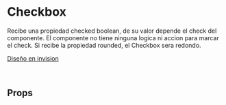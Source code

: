 
<Meta title="Components/Checkbox" component={Checkbox} />

# Checkbox
Recibe una propiedad checked boolean, de su valor depende el check del componente.
El componente no tiene ninguna logica ni accion para marcar el check.
Si recibe la propiedad rounded, el Checkbox sera redondo.

[Diseño en invision](https://projects.invisionapp.com/d/main#/console/14477440/307343593/preview)

<br />

<Preview>
  <Story name="Checkbox">
    <List>
      <Checkbox checked/>
      <Checkbox />
      <Checkbox rounded checked/>
    </List>
  </Story>
</Preview>

## Props
<Props of={Checkbox} />
